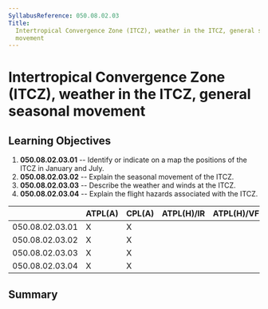 ```yaml
---
SyllabusReference: 050.08.02.03
Title:
  Intertropical Convergence Zone (ITCZ), weather in the ITCZ, general seasonal
  movement
---
```


# Intertropical Convergence Zone (ITCZ), weather in the ITCZ, general seasonal movement

## Learning Objectives

1.  **050.08.02.03.01** -- Identify or indicate on a map the positions of the
    ITCZ in January and July.
2.  **050.08.02.03.02** -- Explain the seasonal movement of the ITCZ.
3.  **050.08.02.03.03** -- Describe the weather and winds at the ITCZ.
4.  **050.08.02.03.04** -- Explain the flight hazards associated with the ITCZ.

|                 | ATPL(A) | CPL(A) | ATPL(H)/IR | ATPL(H)/VFR | CPL(H) | IR  | CBIR(A) |
| --------------- | ------- | ------ | ---------- | ----------- | ------ | --- | ------- |
| 050.08.02.03.01 | X       | X      |            |             |        |     |         |
| 050.08.02.03.02 | X       | X      |            |             |        |     |         |
| 050.08.02.03.03 | X       | X      |            |             |        |     |         |
| 050.08.02.03.04 | X       | X      |            |             |        |     |         |

## Summary

